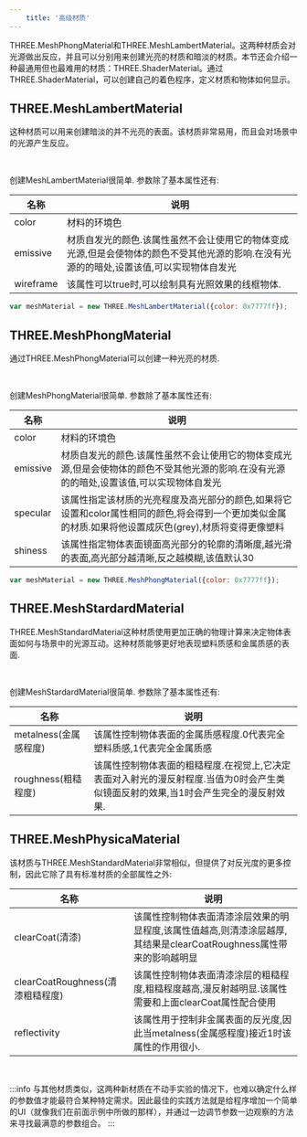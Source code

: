 ```yaml
---
    title: '高级材质'
---
```


THREE.MeshPhongMaterial和THREE.MeshLambertMaterial。这两种材质会对光源做出反应，并且可以分别用来创建光亮的材质和暗淡的材质。本节还会介绍一种最通用但也最难用的材质：THREE.ShaderMaterial。通过THREE.ShaderMaterial，可以创建自己的着色程序，定义材质和物体如何显示。

## THREE.MeshLambertMaterial

这种材质可以用来创建暗淡的并不光亮的表面。该材质非常易用，而且会对场景中的光源产生反应。


<Scene />

<br/>

创建MeshLambertMaterial很简单. 参数除了基本属性还有:

|名称|说明|
|---|---|
|color|材料的环境色|
|emissive|材质自发光的颜色.该属性虽然不会让使用它的物体变成光源,但是会使物体的颜色不受其他光源的影响.在没有光源的的暗处,设置该值,可以实现物体自发光|
|wireframe|该属性可以true时,可以绘制具有光照效果的线框物体.|


```jsx title='chapter-04/03a-mesh-lambert-material.jsx'
var meshMaterial = new THREE.MeshLambertMaterial({color: 0x7777ff});
```


## THREE.MeshPhongMaterial

通过THREE.MeshPhongMaterial可以创建一种光亮的材质.



<SceneB />

<br/>

创建MeshPhongMaterial很简单. 参数除了基本属性还有:

|名称|说明|
|---|---|
|color|材料的环境色|
|emissive|材质自发光的颜色.该属性虽然不会让使用它的物体变成光源,但是会使物体的颜色不受其他光源的影响.在没有光源的的暗处,设置该值,可以实现物体自发光|
|specular|该属性指定该材质的光亮程度及高光部分的颜色,如果将它设置和color属性相同的颜色,将会得到一个更加类似金属的材质.如果将他设置成灰色(grey),材质将变得更像塑料|
|shiness|该属性指定物体表面镜面高光部分的轮廓的清晰度,越光滑的表面,高光部分越清晰,反之越模糊,该值默认30|

```jsx title='chapter-04/03b-mesh-phong-material.jsx'
var meshMaterial = new THREE.MeshPhongMaterial({color: 0x7777ff});
```


## THREE.MeshStardardMaterial

THREE.MeshStandardMaterial这种材质使用更加正确的物理计算来决定物体表面如何与场景中的光源互动。这种材质能够更好地表现塑料质感和金属质感的表面.


<SceneC />

<br/>

创建MeshStardardMaterial很简单. 参数除了基本属性还有:

|名称|说明|
|---|---|
|metalness(金属感程度)|该属性控制物体表面的金属质感程度.0代表完全塑料质感,1代表完全金属质感|
|roughness(粗糙程度)|该属性控制物体表面的粗糙程度.在视觉上,它决定表面对入射光的漫反射程度.当值为0时会产生类似镜面反射的效果,当1时会产生完全的漫反射效果.|

## THREE.MeshPhysicaMaterial

该材质与THREE.MeshStandardMaterial非常相似，但提供了对反光度的更多控制，因此它除了具有标准材质的全部属性之外:

|名称|说明|
|---|---|
|clearCoat(清漆)|该属性控制物体表面清漆涂层效果的明显程度,该属性值越高,则清漆涂层越厚,其结果是clearCoatRoughness属性带来的影响越明显|
|clearCoatRoughness(清漆粗糙程度)|该属性控制物体表面清漆涂层的粗糙程度,粗糙程度越高,漫反射越明显.该属性需要和上面clearCoat属性配合使用|
|reflectivity|该属性用于控制非金属表面的反光度,因此当metalness(金属感程度)接近1时该属性的作用很小.|


<SceneD />

<br/>


:::info
与其他材质类似，这两种新材质在不动手实验的情况下，也难以确定什么样的参数值才能最符合某种特定需求。因此最佳的实践方法就是给程序增加一个简单的UI（就像我们在前面示例中所做的那样），并通过一边调节参数一边观察的方法来寻找最满意的参数组合。
:::